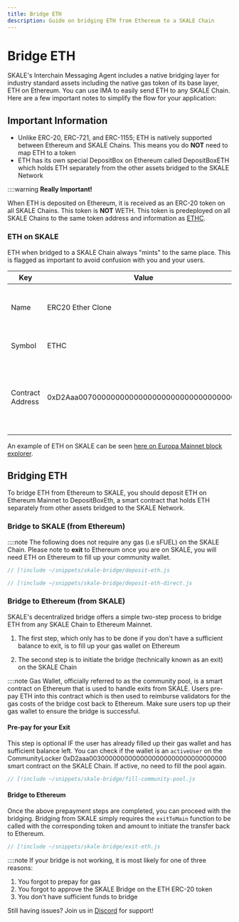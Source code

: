 ```yaml
---
title: Bridge ETH
description: Guide on bridging ETH from Ethereum to a SKALE Chain
---
```



# Bridge ETH

SKALE's Interchain Messaging Agent includes a native bridging layer for industry standard assets including the native gas token of its base layer, ETH on Ethereum. You can use IMA to easily send ETH to any SKALE Chain. Here are a few important notes to simplify the flow for your application:

## Important Information

- Unlike ERC-20, ERC-721, and ERC-1155; ETH is natively supported between Ethereum and SKALE Chains. This means you do **NOT** need to map ETH to a token
- ETH has its own special DepositBox on Ethereum called DepositBoxETH which holds ETH separately from the other assets bridged to the SKALE Network

::::warning
**Really Important!**

When ETH is deposited on Ethereum, it is received as an ERC-20 token on all SKALE Chains.
This token is **NOT** WETH. This token is predeployed on all SKALE Chains to the same token address and information as [ETHC](#eth-on-skale).


### ETH on SKALE

ETH when bridged to a SKALE Chain always "mints" to the same place. This is flagged as important to avoid confusion with you and your users.

| Key | Value | Note |
| - | - | - |
| Name | ERC20 Ether Clone | Use ETH, Ether, or Ethereum on your frontend |
| Symbol | ETHC | Use ETH on your frontend |
| Contract Address | 0xD2Aaa00700000000000000000000000000000000 | This is the same on all SKALE Chains and will not change |

An example of ETH on SKALE can be seen [here on Europa Mainnet block explorer](https://elated-tan-skat.explorer.mainnet.skalenodes.com/token/0xD2Aaa00700000000000000000000000000000000).

## Bridging ETH

To bridge ETH from Ethereum to SKALE, you should deposit ETH on Ethereum Mainnet to DepositBoxEth, a smart contract that holds ETH separately from other assets bridged to the SKALE Network. 

### Bridge to SKALE (from Ethereum)

::::note
The following does not require any gas (i.e sFUEL) on the SKALE Chain. Please note to **exit** to Ethereum once you are on SKALE,
you will need ETH on Ethereum to fill up your community wallet.




```js title="normalDeposit.js
// [!include ~/snippets/skale-bridge/deposit-eth.js
```

```js title="directDeposit.js
// [!include ~/snippets/skale-bridge/deposit-eth-direct.js
```



### Bridge to Ethereum (from SKALE)

SKALE's decentralized bridge offers a simple two-step process to bridge ETH from any SKALE Chain to Ethereum Mainnet.

1. The first step, which only has to be done if you don't have a sufficient balance to exit, is to fill up your gas wallet on Ethereum

2. The second step is to initiate the bridge (technically known as an exit) on the SKALE Chain


::::note
Gas Wallet, officially referred to as the community pool, is a smart contract on Ethereum that is used to handle exits from SKALE. Users pre-pay ETH into this contract which is then used to reimburse validators for the gas costs of the bridge cost back to Ethereum. Make sure users top up their gas wallet to ensure the bridge is successful.


#### Pre-pay for your Exit

This step is optional IF the user has already filled up their gas wallet and has sufficient balance left.
You can check if the wallet is an `activeUser` on the CommunityLocker 0xD2aaa00300000000000000000000000000000000 smart contract on the SKALE Chain. If active, no need to fill the pool again.

```js title="fillCommunityPool.js"
// [!include ~/snippets/skale-bridge/fill-community-pool.js
```

#### Bridge to Ethereum

Once the above prepayment steps are completed, you can proceed with the bridging.
Bridging from SKALE simply requires the `exitToMain` function to be called with the corresponding token and amount to initiate the transfer back to Ethereum.

```js title="exit.js"
// [!include ~/snippets/skale-bridge/exit-eth.js
```

::::note
If your bridge is not working, it is most likely for one of three reasons:

1. You forgot to prepay for gas
2. You forgot to approve the SKALE Bridge on the ETH ERC-20 token
3. You don't have sufficient funds to bridge

Still having issues? Join us in [Discord](https://discord.gg/skale) for support!
